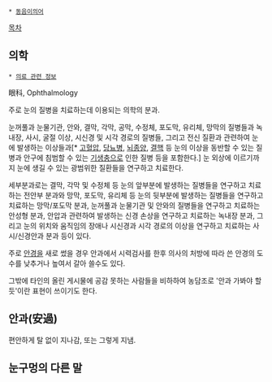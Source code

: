  * [[동음이의어]] 

[[목차]]
== 의학 ==
 * [[의료 관련 정보]]

眼科, Ophthalmology

주로 눈의 질병을 치료하는데 이용되는 의학의 분과.

눈꺼풀과 눈물기관, 안와, 결막, 각막, 공막, 수정체, 포도막, 유리체, 망막의 질병들과 녹내장, 사시, 굴절 이상, 시신경 및 시각 경로의 질병들, 그리고 전신 질환과 관련하여 눈에 발생하는 이상들과[* [[고혈압]], [[당뇨병]], [[뇌종양]], [[결핵]] 등 눈의 이상을 동반할 수 있는 질병과 안구에 침범할 수 있는 [[기생충]]으로 인한 질병 등을 포함한다.] 눈 외상에 이르기까지 눈에 생길 수 있는 광범위한 질환들을 연구하고 치료한다.

세부분과로는 결막, 각막 및 수정체 등 눈의 앞부분에 발생하는 질병들을 연구하고 치료하는 전안부 분과와 망막, 포도막, 유리체 등 눈의 뒷부분에 발생하는 질병들을 연구하고 치료하는 망막/포도막 분과, 눈꺼풀과 눈물기관 및 안와의 질병들을 연구하고 치료하는 안성형 분과, 안압과 관련하여 발생하는 신경 손상을 연구하고 치료하는 녹내장 분과, 그리고 눈의 위치와 움직임의 장애나 시신경과 시각 경로의 이상을 연구하고 치료하는 사시/신경안과 분과 등이 있다.

주로 [[안경]]을 새로 썼을 경우 안과에서 시력검사를 한후 의사의 처방에 따라 쓴 안경의 도수를 낮추거나 높여서 갈아 쓸수도 있다.

그밖에 타인의 올린 게시물에 공감 못하는 사람들을 비하하여 농담조로 '안과 가봐야 할듯'이란 표현이 쓰이기도 한다.
== 안과(安過) ==
편안하게 탈 없이 지나감, 또는 그렇게 지냄.

== 눈구멍의 다른 말 ==

